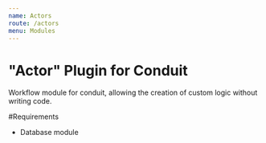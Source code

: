 ```yaml
---
name: Actors
route: /actors
menu: Modules
---
```


# "Actor" Plugin for Conduit

Workflow module for conduit, allowing the creation of custom logic without writing code.

#Requirements
- Database module
